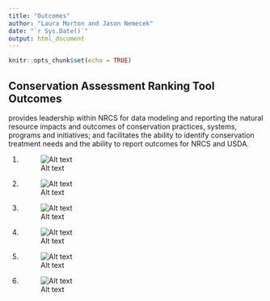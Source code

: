 ---
title: "Outcomes"
author: "Laura Morton and Jason Nemecek"
date: "`r Sys.Date()`"
output: html_document
---

```{r setup, include=FALSE}
knitr::opts_chunk$set(echo = TRUE)
```

## Conservation Assessment Ranking Tool Outcomes

provides leadership within NRCS for data modeling and reporting the natural resource impacts and outcomes of conservation practices, systems, programs and initiatives; and facilitates the ability to identify conservation treatment needs and the ability to report outcomes for NRCS and USDA. 


1. ![Alt text](https://github.com/jneme910/CART/blob/master/TableImages/OutcomePhoto-0.jpg)

2. ![Alt text](https://github.com/jneme910/CART/blob/master/TableImages/OutcomePhoto-1.jpg)

3. ![Alt text](https://github.com/jneme910/CART/blob/master/TableImages/OutcomePhoto-2.jpg)

4. ![Alt text](https://github.com/jneme910/CART/blob/master/TableImages/OutcomePhoto-3.jpg)

5. ![Alt text](https://github.com/jneme910/CART/blob/master/TableImages/OutcomePhoto-4.jpg)

6. ![Alt text](https://github.com/jneme910/CART/blob/master/TableImages/OutcomePhoto-5.jpg)


